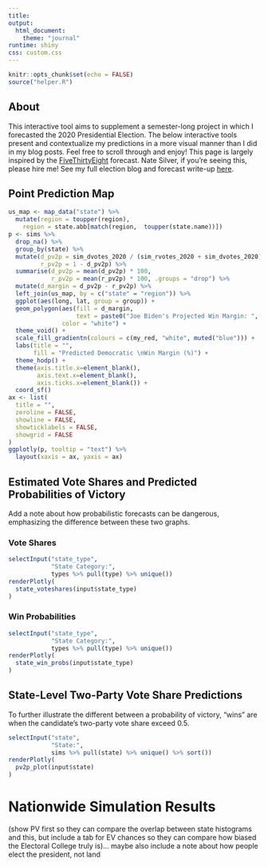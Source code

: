 ```yaml
---
title:
output: 
  html_document:
    theme: "journal"
runtime: shiny
css: custom.css
---
```


```r
knitr::opts_chunk$set(echo = FALSE)
source("helper.R")
```

## About

This interactive tool aims to supplement a semester-long project in which I forecasted the 2020 Presidential Election. The below interactive tools present and contextualize my predictions in a more visual manner than I did in my blog posts. Feel free to scroll through and enjoy! This page is largely inspired by the [FiveThirtyEight](https://projects.fivethirtyeight.com/2020-election-forecast/) forecast. Nate Silver, if you're seeing this, please hire me! See my full election blog and forecast write-up [here](https://kayla-manning.github.io/gov1347/).

## Point Prediction Map

```r
us_map <- map_data("state") %>% 
  mutate(region = toupper(region),
    region = state.abb[match(region,  toupper(state.name))])
p <- sims %>% 
  drop_na() %>% 
  group_by(state) %>% 
  mutate(d_pv2p = sim_dvotes_2020 / (sim_rvotes_2020 + sim_dvotes_2020),
         r_pv2p = 1 - d_pv2p) %>% 
  summarise(d_pv2p = mean(d_pv2p) * 100,
            r_pv2p = mean(r_pv2p) * 100, .groups = "drop") %>% 
  mutate(d_margin = d_pv2p - r_pv2p) %>% 
  left_join(us_map, by = c("state" = "region")) %>% 
  ggplot(aes(long, lat, group = group)) +
  geom_polygon(aes(fill = d_margin, 
                   text = paste0("Joe Biden's Projected Win Margin: ", round(d_margin, 3), "%")), 
               color = "white") +
  theme_void() +
  scale_fill_gradientn(colours = c(my_red, "white", muted("blue"))) +
  labs(title = "",
       fill = "Predicted Democratic \nWin Margin (%)") +
  theme_hodp() +
  theme(axis.title.x=element_blank(),
        axis.text.x=element_blank(),
        axis.ticks.x=element_blank()) + 
  coord_sf()
ax <- list(
  title = "",
  zeroline = FALSE,
  showline = FALSE,
  showticklabels = FALSE,
  showgrid = FALSE
)
ggplotly(p, tooltip = "text") %>% 
  layout(xaxis = ax, yaxis = ax)
```


## Estimated Vote Shares and Predicted Probabilities of Victory {.tabset}

Add a note about how probabilistic forecasts can be dangerous, emphasizing the difference between these two graphs.

### Vote Shares

```r
selectInput("state_type",
            "State Category:",
            types %>% pull(type) %>% unique())
renderPlotly(
  state_voteshares(input$state_type)
)
```

### Win Probabilities

```r
selectInput("state_type",
            "State Category:",
            types %>% pull(type) %>% unique())
renderPlotly(
  state_win_probs(input$state_type)
)
```

## State-Level Two-Party Vote Share Predictions

To further illustrate the different between a probability of victory, "wins" are when the candidate's two-party vote share exceed 0.5.


```r
selectInput("state", 
            "State:",
            sims %>% pull(state) %>% unique() %>% sort())
renderPlotly(
  pv2p_plot(input$state)
)
```

# Nationwide Simulation Results

(show PV first so they can compare the overlap between state histograms and this, but include a tab for EV chances so they can compare how biased the Electoral College truly is)... maybe also include a note about how people elect the president, not land

